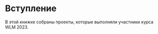 # Вступление {#preface .unnumbered}

В этой книжке собраны проекты, которые выполняли участники курса WLM 2023.
